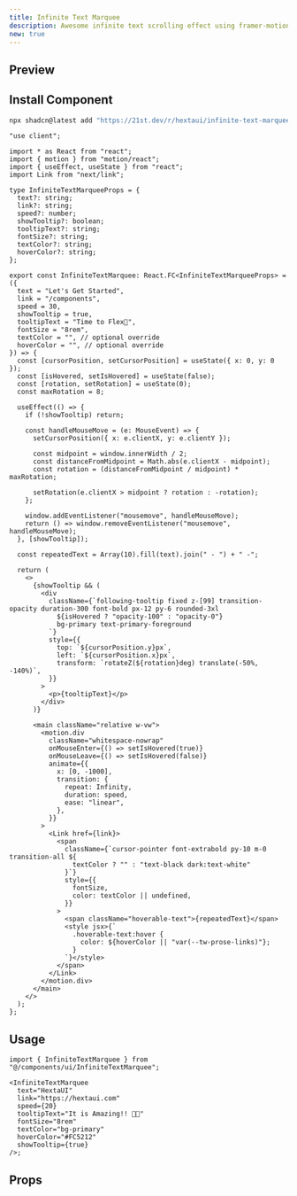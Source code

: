 ```yaml
---
title: Infinite Text Marquee
description: Awesome infinite text scrolling effect using framer-motion
new: true
---
```



## Preview

<PreviewContainer className="h-[30rem]">
  <InfiniteTextMarquee
    text="HextaUI"
    link="https://hextaui.com"
    speed={20}
    tooltipText="It is Amazing!! 🤩🔥"
    fontSize="8rem"
    textColor="bg-primary"
    hoverColor="#FC5212"
    showTooltip={true}
  />
</PreviewContainer>

## Install Component

```bash tab="CLI" title="NPM"
npx shadcn@latest add "https://21st.dev/r/hextaui/infinite-text-marquee"
```

```tsx title="InfiniteTextMarquee.tsx" tab="Manually"
"use client";

import * as React from "react";
import { motion } from "motion/react";
import { useEffect, useState } from "react";
import Link from "next/link";

type InfiniteTextMarqueeProps = {
  text?: string;
  link?: string;
  speed?: number;
  showTooltip?: boolean;
  tooltipText?: string;
  fontSize?: string;
  textColor?: string;
  hoverColor?: string;
};

export const InfiniteTextMarquee: React.FC<InfiniteTextMarqueeProps> = ({
  text = "Let's Get Started",
  link = "/components",
  speed = 30,
  showTooltip = true,
  tooltipText = "Time to Flex💪",
  fontSize = "8rem",
  textColor = "", // optional override
  hoverColor = "", // optional override
}) => {
  const [cursorPosition, setCursorPosition] = useState({ x: 0, y: 0 });
  const [isHovered, setIsHovered] = useState(false);
  const [rotation, setRotation] = useState(0);
  const maxRotation = 8;

  useEffect(() => {
    if (!showTooltip) return;

    const handleMouseMove = (e: MouseEvent) => {
      setCursorPosition({ x: e.clientX, y: e.clientY });

      const midpoint = window.innerWidth / 2;
      const distanceFromMidpoint = Math.abs(e.clientX - midpoint);
      const rotation = (distanceFromMidpoint / midpoint) * maxRotation;

      setRotation(e.clientX > midpoint ? rotation : -rotation);
    };

    window.addEventListener("mousemove", handleMouseMove);
    return () => window.removeEventListener("mousemove", handleMouseMove);
  }, [showTooltip]);

  const repeatedText = Array(10).fill(text).join(" - ") + " -";

  return (
    <>
      {showTooltip && (
        <div
          className={`following-tooltip fixed z-[99] transition-opacity duration-300 font-bold px-12 py-6 rounded-3xl
            ${isHovered ? "opacity-100" : "opacity-0"}
            bg-primary text-primary-foreground
          `}
          style={{
            top: `${cursorPosition.y}px`,
            left: `${cursorPosition.x}px`,
            transform: `rotateZ(${rotation}deg) translate(-50%, -140%)`,
          }}
        >
          <p>{tooltipText}</p>
        </div>
      )}

      <main className="relative w-vw">
        <motion.div
          className="whitespace-nowrap"
          onMouseEnter={() => setIsHovered(true)}
          onMouseLeave={() => setIsHovered(false)}
          animate={{
            x: [0, -1000],
            transition: {
              repeat: Infinity,
              duration: speed,
              ease: "linear",
            },
          }}
        >
          <Link href={link}>
            <span
              className={`cursor-pointer font-extrabold py-10 m-0 transition-all ${
                textColor ? "" : "text-black dark:text-white"
              }`}
              style={{
                fontSize,
                color: textColor || undefined,
              }}
            >
              <span className="hoverable-text">{repeatedText}</span>
              <style jsx>{`
                .hoverable-text:hover {
                  color: ${hoverColor || "var(--tw-prose-links)"};
                }
              `}</style>
            </span>
          </Link>
        </motion.div>
      </main>
    </>
  );
};
```

## Usage

```tsx title="App.tsx"
import { InfiniteTextMarquee } from "@/components/ui/InfiniteTextMarquee";

<InfiniteTextMarquee
  text="HextaUI"
  link="https://hextaui.com"
  speed={20}
  tooltipText="It is Amazing!! 🤩🔥"
  fontSize="8rem"
  textColor="bg-primary"
  hoverColor="#FC5212"
  showTooltip={true}
/>;
```

## Props

<AutoTypeTable
  path="./components/library/animation/InfiniteTextMarquee.tsx"
  name="InfiniteTextMarqueeProps"
/>
